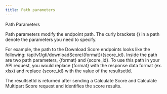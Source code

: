 ```yaml
---
title: Path parameters
---
```


Path Parameters

Path parameters modify the endpoint path. The curly brackets {} in a path denote the parameters you need to specify.

For example, the path to the Download Score endpoints looks like the following: /api/v1/gti/downloadScore/{format}/{score_id}. Inside the path are two path parameters, {format} and {score_id}. To use this path in your API request, you would replace {format} with the response data format (ex. xlsx) and replace {score_id} with the value of the resultsetId.

The resultsetId is returned after sending a Calculate Score and Calculate Multipart Score request and identifies the score results.
